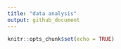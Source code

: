 ```yaml
---
title: "data analysis"
output: github_document
---
```


```r
knitr::opts_chunk$set(echo = TRUE)
```


